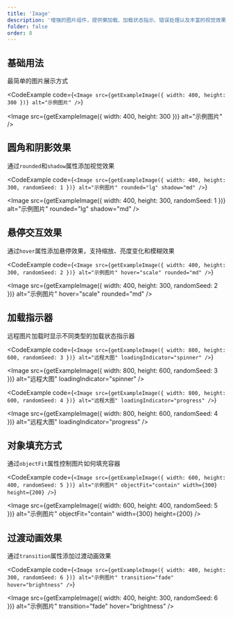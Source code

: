 ```yaml
---
title: 'Image'
description: '增强的图片组件，提供懒加载、加载状态指示、错误处理以及丰富的视觉效果'
folder: false
order: 8
---
```



## 基础用法

最简单的图片展示方式

<CodeExample
  code={`<Image src={getExampleImage({ width: 400, height: 300 })} alt="示例图片" />`}
>
  <Image src={getExampleImage({ width: 400, height: 300 })} alt="示例图片" />
</CodeExample>

## 圆角和阴影效果

通过`rounded`和`shadow`属性添加视觉效果

<CodeExample
  code={`<Image src={getExampleImage({ width: 400, height: 300, randomSeed: 1 })} alt="示例图片" rounded="lg" shadow="md" />`}
>
  <Image src={getExampleImage({ width: 400, height: 300, randomSeed: 1 })} alt="示例图片" rounded="lg" shadow="md" />
</CodeExample>

## 悬停交互效果

通过`hover`属性添加悬停效果，支持缩放、亮度变化和模糊效果

<CodeExample
  code={`<Image src={getExampleImage({ width: 400, height: 300, randomSeed: 2 })} alt="示例图片" hover="scale" rounded="md" />`}
>
  <Image src={getExampleImage({ width: 400, height: 300, randomSeed: 2 })} alt="示例图片" hover="scale" rounded="md" />
</CodeExample>

## 加载指示器

远程图片加载时显示不同类型的加载状态指示器

<CodeExample
  code={`<Image src={getExampleImage({ width: 800, height: 600, randomSeed: 3 })} alt="远程大图" loadingIndicator="spinner" />`}
>
  <Image src={getExampleImage({ width: 800, height: 600, randomSeed: 3 })} alt="远程大图" loadingIndicator="spinner" />
</CodeExample>

<CodeExample
  code={`<Image src={getExampleImage({ width: 800, height: 600, randomSeed: 4 })} alt="远程大图" loadingIndicator="progress" />`}
>
  <Image src={getExampleImage({ width: 800, height: 600, randomSeed: 4 })} alt="远程大图" loadingIndicator="progress" />
</CodeExample>

## 对象填充方式

通过`objectFit`属性控制图片如何填充容器

<CodeExample
  code={`<Image src={getExampleImage({ width: 600, height: 400, randomSeed: 5 })} alt="示例图片" objectFit="contain" width={300} height={200} />`}
>
  <Image src={getExampleImage({ width: 600, height: 400, randomSeed: 5 })} alt="示例图片" objectFit="contain" width={300} height={200} />
</CodeExample>

## 过渡动画效果

通过`transition`属性添加过渡动画效果

<CodeExample
  code={`<Image src={getExampleImage({ width: 400, height: 300, randomSeed: 6 })} alt="示例图片" transition="fade" hover="brightness" />`}
>
  <Image src={getExampleImage({ width: 400, height: 300, randomSeed: 6 })} alt="示例图片" transition="fade" hover="brightness" />
</CodeExample> 

